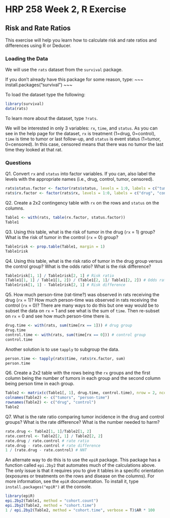 HRP 258 Week 2, R Exercise
========================================================
Risk and Rate Ratios
----

This exercise will help you learn how to calculate risk and rate ratios and differences using R or Deducer.

### Loading the Data
We will use the `rats` dataset from the `survival` package.  

If you don't already have this package for some reason, type:
~~~
install.packages("survival")
~~~

To load the dataset type the following:

```r
library(survival)
data(rats)
```

To learn more about the dataset, type `?rats`.  

We will be interested in only 3 variables: `rx`, `time`, and `status`. As you can see in the help page for the dataset, `rx` is treatment (1=drug, 0=control), `time` is time to tumor or last follow-up, and `status` is event status (1=tumor, 0=censored). In this case, censored means that there was no tumor the last time they looked at that rat.

### Questions
Q1. Convert `rx` and `status` into factor variables. If you can, also label the levels with the appropriate names (i.e., drug, control, tumor, censored).
```r
rats$status.factor <- factor(rats$status, levels = 1:0, labels = c("tumor", "censored"))
rats$rx.factor <- factor(rats$rx, levels = 1:0, labels = c("drug", "control"))
```

Q2. Create a 2x2 contingency table with `rx` on the rows and `status` on the columns.

```r
Table1 <- with(rats, table(rx.factor, status.factor))
Table1
```

Q3. Using this table, what is the risk of tumor in the drug (`rx` = 1) group? What is the risk of tumor in the control (`rx` = 0) group?

```r
Table1risk <- prop.table(Table1, margin = 1)
Table1risk
```

Q4. Using this table, what is the risk ratio of tumor in the drug group versus the control group? What is the odds ratio? What is the risk difference? 
```r
Table1risk[1, 1] / Table1risk[2, 1] # Risk ratio
(Table1[1, 1] / Table1[1, 2]) / (Table1[2, 1]/ Table1[2, 2]) # Odds ratio
Table1risk[1, 1] - Table1risk[2, 1] # Risk difference
```

Q5. How much person-time (rat-time?) was observed in rats receiving the drug (`rx` = 1)? How much person-time was observed in rats receiving the control (`rx` = 0)? There are many ways to do this but one way would be to subset the data on `rx` = 1 and see what is the sum of `time`. Then re-subset on `rx` = 0 and see how much person-time there is.

```r
drug.time <- with(rats, sum(time[rx == 1])) # drug group
drug.time
control.time <- with(rats, sum(time[rx == 0])) # control group
control.time
```

Another solution is to use `tapply` to subgroup the data.

```r
person.time <- tapply(rats$time, rats$rx.factor, sum)
person.time
```


Q6. Create a 2x2 table with the rows being the `rx` groups and the first column being the number of tumors in each group and the second column being person time in each group.
```r
Table2 <- matrix(c(Table1[, 1], drug.time, control.time), nrow = 2, ncol = 2)
colnames(Table2) <- c("tumors", "person-time")
rownames(Table2) <- c("drug", "control")
Table2
```


Q7. What is the rate ratio comparing tumor incidence in the drug and control groups? What is the rate difference? What is the number needed to harm?
```r
rate.drug <- Table2[1, 1]/Table2[1, 2] 
rate.control <- Table2[2, 1] / Table2[2, 2]
rate.drug / rate.control # rate ratio
rate.drug - rate.control # rate difference
1 / (rate.drug - rate.control) # NNT
```

An alternate way to do this is to use the `epiR` package. This package has a function called `epi.2by2` that automates much of the calculations above. The only issue is that it requires you to give it tables in a specific orientation (exposures or treatments on the rows and disease on the columns). For more information, see the `epiR` documentation. To install it, type `install.packages("epiR")` at the console.

```r
library(epiR)
epi.2by2(Table1, method = "cohort.count")
epi.2by2(Table2, method = "cohort.time")
1 / epi.2by2(Table2, method = "cohort.time", verbose = T)$AR * 100
```
